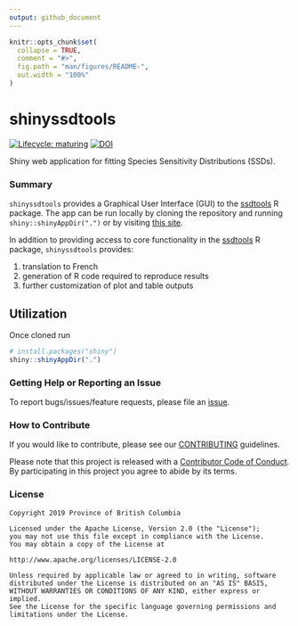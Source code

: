 ```yaml
---
output: github_document
---
```


<!-- README.md is generated from README.Rmd. Please edit that file -->

```r
knitr::opts_chunk$set(
  collapse = TRUE,
  comment = "#>",
  fig.path = "man/figures/README-",
  out.width = "100%"
)
```

# shinyssdtools

<!-- badges: start -->
[![Lifecycle: maturing](https://img.shields.io/badge/Lifecycle-Maturing-007EC6)](https://github.com/bcgov/repomountie/blob/master/doc/lifecycle-badges.md)
[![DOI](https://joss.theoj.org/papers/10.21105/joss.02848/status.svg)](https://doi.org/10.21105/joss.02848)
<!-- badges: end -->

 Shiny web application for fitting Species Sensitivity Distributions (SSDs). 

### Summary

`shinyssdtools` provides a Graphical User Interface (GUI) to the [ssdtools](https://cran.r-project.org/package=ssdtools) R package. The app can be run locally by cloning the repository and running `shiny::shinyAppDir(".")` or by visiting [this site](https://bcgov-env.shinyapps.io/ssdtools/).

In addition to providing access to core functionality in the [ssdtools](https://cran.r-project.org/package=ssdtools) R package, `shinyssdtools` provides:  

1. translation to French 
2. generation of R code required to reproduce results
3. further customization of plot and table outputs


## Utilization

Once cloned run

```r
# install.packages("shiny")
shiny::shinyAppDir(".")
```

### Getting Help or Reporting an Issue

To report bugs/issues/feature requests, please file an [issue](https://github.com/bcgov/ssdtools-shiny/issues/).

### How to Contribute

If you would like to contribute, please see our [CONTRIBUTING](CONTRIBUTING.md) guidelines.

Please note that this project is released with a [Contributor Code of Conduct](CODE_OF_CONDUCT.md). By participating in this project you agree to abide by its terms.

### License

```
Copyright 2019 Province of British Columbia

Licensed under the Apache License, Version 2.0 (the "License");
you may not use this file except in compliance with the License.
You may obtain a copy of the License at

http://www.apache.org/licenses/LICENSE-2.0

Unless required by applicable law or agreed to in writing, software distributed under the License is distributed on an "AS IS" BASIS,
WITHOUT WARRANTIES OR CONDITIONS OF ANY KIND, either express or implied.
See the License for the specific language governing permissions and limitations under the License.
```
